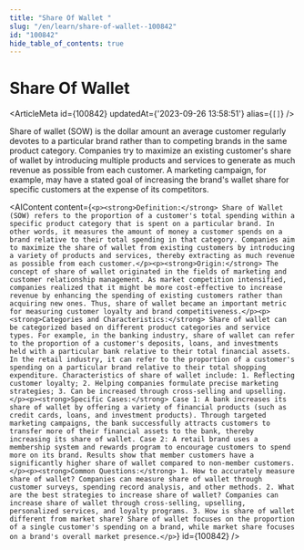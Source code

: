 ```yaml
---
title: "Share Of Wallet "
slug: "/en/learn/share-of-wallet--100842"
id: "100842"
hide_table_of_contents: true
---
```



# Share Of Wallet 

<ArticleMeta id={100842} updatedAt={'2023-09-26 13:58:51'} alias={`[]`} />
<div className='border-solid border-b border-t-0 my-4 border-[var(--ifm-color-gray-300)]' />

Share of wallet (SOW) is the dollar amount an average customer regularly devotes to a particular brand rather than to competing brands in the same product category. Companies try to maximize an existing customer's share of wallet by introducing multiple products and services to generate as much revenue as possible from each customer. A marketing campaign, for example, may have a stated goal of increasing the brand's wallet share for specific customers at the expense of its competitors.

<AIContent content={`<p><strong>Definition:</strong> Share of Wallet (SOW) refers to the proportion of a customer's total spending within a specific product category that is spent on a particular brand. In other words, it measures the amount of money a customer spends on a brand relative to their total spending in that category. Companies aim to maximize the share of wallet from existing customers by introducing a variety of products and services, thereby extracting as much revenue as possible from each customer.</p><p><strong>Origin:</strong> The concept of share of wallet originated in the fields of marketing and customer relationship management. As market competition intensified, companies realized that it might be more cost-effective to increase revenue by enhancing the spending of existing customers rather than acquiring new ones. Thus, share of wallet became an important metric for measuring customer loyalty and brand competitiveness.</p><p><strong>Categories and Characteristics:</strong> Share of wallet can be categorized based on different product categories and service types. For example, in the banking industry, share of wallet can refer to the proportion of a customer's deposits, loans, and investments held with a particular bank relative to their total financial assets. In the retail industry, it can refer to the proportion of a customer's spending on a particular brand relative to their total shopping expenditure. Characteristics of share of wallet include: 1. Reflecting customer loyalty; 2. Helping companies formulate precise marketing strategies; 3. Can be increased through cross-selling and upselling.</p><p><strong>Specific Cases:</strong> Case 1: A bank increases its share of wallet by offering a variety of financial products (such as credit cards, loans, and investment products). Through targeted marketing campaigns, the bank successfully attracts customers to transfer more of their financial assets to the bank, thereby increasing its share of wallet. Case 2: A retail brand uses a membership system and rewards program to encourage customers to spend more on its brand. Results show that member customers have a significantly higher share of wallet compared to non-member customers.</p><p><strong>Common Questions:</strong> 1. How to accurately measure share of wallet? Companies can measure share of wallet through customer surveys, spending record analysis, and other methods. 2. What are the best strategies to increase share of wallet? Companies can increase share of wallet through cross-selling, upselling, personalized services, and loyalty programs. 3. How is share of wallet different from market share? Share of wallet focuses on the proportion of a single customer's spending on a brand, while market share focuses on a brand's overall market presence.</p>`} id={100842} />
